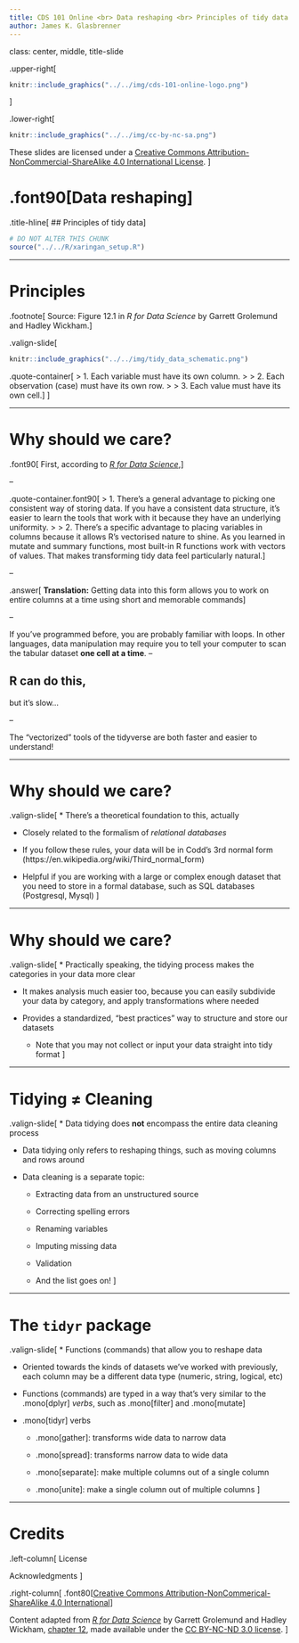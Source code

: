 ```yaml
---
title: CDS 101 Online <br> Data reshaping <br> Principles of tidy data
author: James K. Glasbrenner
---
```


class: center, middle, title-slide

.upper-right[
```r
knitr::include_graphics("../../img/cds-101-online-logo.png")
```
]

.lower-right[
```r
knitr::include_graphics("../../img/cc-by-nc-sa.png")
```

These slides are licensed under a [Creative Commons Attribution-NonCommercial-ShareAlike 4.0 International License](http://creativecommons.org/licenses/by-nc-sa/4.0/).
]

# .font90[Data reshaping]
.title-hline[
## Principles of tidy data
]

```r
# DO NOT ALTER THIS CHUNK
source("../../R/xaringan_setup.R")
```

---

# Principles

.footnote[
Source: Figure 12.1 in *R for Data Science* by Garrett Grolemund and Hadley Wickham.
]

.valign-slide[
```r
knitr::include_graphics("../../img/tidy_data_schematic.png")
```

.quote-container[
> 1. Each variable must have its own column.
> 
> 2. Each observation (case) must have its own row.
> 
> 3. Each value must have its own cell.
]
]

---

# Why should we care?

.font90[
First, according to [*R for Data Science*](http://r4ds.had.co.nz/),
]

--

.quote-container.font90[
> 1. There’s a general advantage to picking one consistent way of storing data. If you have a consistent data structure, it’s easier to learn the tools that work with it because they have an underlying uniformity.
> 
> 2. There’s a specific advantage to placing variables in columns because it allows R’s vectorised nature to shine. As you learned in mutate and summary functions, most built-in R functions work with vectors of values. That makes transforming tidy data feel particularly natural.
]

--

.answer[
**Translation:** Getting data into this form allows you to work on entire columns at a time using short and memorable commands
]
    
--

If you've programmed before, you are probably familiar with loops.
In other languages, data manipulation may require you to tell your computer to scan the tabular dataset **one cell at a time**.
--

R can do this,
--

 but it's slow...

--
 
The "vectorized" tools of the tidyverse are both faster and easier to understand!
        
---

# Why should we care?

.valign-slide[
* There's a theoretical foundation to this, actually

* Closely related to the formalism of *relational databases*
    
* If you follow these rules, your data will be in Codd's 3rd normal form (https://en.wikipedia.org/wiki/Third_normal_form)

* Helpful if you are working with a large or complex enough dataset that you need to store in a formal database, such as SQL databases (Postgresql, Mysql)
]

---

# Why should we care?

.valign-slide[
* Practically speaking, the tidying process makes the categories in your data more clear

* It makes analysis much easier too, because you can easily subdivide your data by category, and apply transformations where needed

* Provides a standardized, "best practices" way to structure and store our datasets

  * Note that you may not collect or input your data straight into tidy format
]

---
    
# Tidying ≠ Cleaning

.valign-slide[
* Data tidying does **not** encompass the entire data cleaning process

* Data tidying only refers to reshaping things, such as moving columns and rows around

* Data cleaning is a separate topic:

  * Extracting data from an unstructured source
  
  * Correcting spelling errors
  
  * Renaming variables
  
  * Imputing missing data
  
  * Validation
  
  * And the list goes on!
]

---

# The `tidyr` package

.valign-slide[
* Functions (commands) that allow you to reshape data 

* Oriented towards the kinds of datasets we've worked with previously, each column may be a different data type (numeric, string, logical, etc)

* Functions (commands) are typed in a way that's very similar to the .mono[dplyr] *verbs*, such as .mono[filter] and .mono[mutate]

* .mono[tidyr] verbs

  * .mono[gather]: transforms wide data to narrow data

  * .mono[spread]: transforms narrow data to wide data

  * .mono[separate]: make multiple columns out of a single column

  * .mono[unite]: make a single column out of multiple columns
]

---

# Credits

.left-column[
License

Acknowledgments
]

.right-column[
.font80[[Creative Commons Attribution-NonCommerical-ShareAlike 4.0 International](https://creativecommons.org/licenses/by-nc-sa/4.0/)]

Content adapted from [*R for Data Science*](http://r4ds.had.co.nz) by Garrett Grolemund and Hadley Wickham, [chapter 12](http://r4ds.had.co.nz/tidy-data.html), made available under the [CC BY-NC-ND 3.0 license](http://creativecommons.org/licenses/by-nc-nd/3.0/us/).
]
